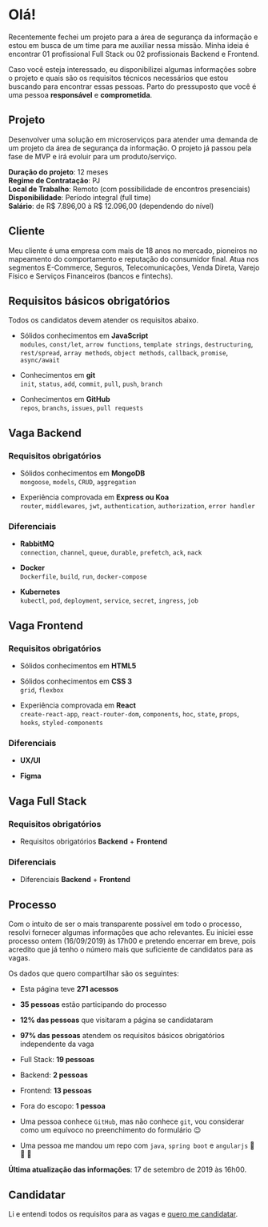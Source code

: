 # Olá!

Recentemente fechei um projeto para a área de segurança da informação e estou em busca de um time para me auxiliar nessa missão. Minha ideia é encontrar 01 profissional Full Stack ou 02 profissionais Backend e Frontend.

Caso você esteja interessado, eu disponibilizei algumas informações sobre o projeto e quais são os requisitos técnicos necessários que estou buscando para encontrar essas pessoas. Parto do pressuposto que você é uma pessoa **responsável** e **comprometida**.

## Projeto

Desenvolver uma solução em microserviços para atender uma demanda de um projeto da área de segurança da informação. O projeto já passou pela fase de MVP e irá evoluir para um produto/serviço.

**Duração do projeto**: 12 meses  
**Regime de Contratação**: PJ  
**Local de Trabalho**: Remoto (com possibilidade de encontros presenciais)  
**Disponibilidade**: Período integral (full time)  
**Salário**: de R$ 7.896,00 à R$ 12.096,00 (dependendo do nível)

## Cliente

Meu cliente é uma empresa com mais de 18 anos no mercado, pioneiros no mapeamento do comportamento e reputação do consumidor final. Atua nos segmentos E-Commerce, Seguros, Telecomunicações, Venda Direta, Varejo Físico e Serviços Financeiros (bancos e fintechs).

## Requisitos básicos obrigatórios

Todos os candidatos devem atender os requisitos abaixo.

- Sólidos conhecimentos em **JavaScript** <br />
  `modules`, `const/let`, `arrow functions`, `template strings`, `destructuring`, `rest/spread`, `array methods`, `object methods`, `callback`, `promise`, `async/await`

- Conhecimentos em **git** <br />
  `init`, `status`, `add`, `commit`, `pull`, `push`, `branch`

- Conhecimentos em **GitHub** <br />
  `repos`, `branchs`, `issues`, `pull requests`

## Vaga Backend

### Requisitos obrigatórios

- Sólidos conhecimentos em **MongoDB** <br />
  `mongoose`, `models`, `CRUD`, `aggregation`

- Experiência comprovada em **Express ou Koa** <br />
  `router`, `middlewares`, `jwt`, `authentication`, `authorization`, `error handler`

### Diferenciais

- **RabbitMQ** <br />
  `connection`, `channel`, `queue`, `durable`, `prefetch`, `ack`, `nack`

- **Docker** <br />
  `Dockerfile`, `build`, `run`, `docker-compose`

- **Kubernetes** <br />
  `kubectl`, `pod`, `deployment`, `service`, `secret`, `ingress`, `job`

## Vaga Frontend

### Requisitos obrigatórios

- Sólidos conhecimentos em **HTML5**

- Sólidos conhecimentos em **CSS 3** <br />
  `grid`, `flexbox`

- Experiência comprovada em **React** <br />
  `create-react-app`, `react-router-dom`, `components`, `hoc`, `state`, `props`, `hooks`, `styled-components`

### Diferenciais

- **UX/UI**

- **Figma**

## Vaga Full Stack

### Requisitos obrigatórios

- Requisitos obrigatórios **Backend** + **Frontend**

### Diferenciais

- Diferenciais **Backend** + **Frontend**

## Processo

Com o intuito de ser o mais transparente possível em todo o processo, resolvi fornecer algumas informações que acho relevantes. Eu iniciei esse processo ontem (16/09/2019) às 17h00 e pretendo encerrar em breve, pois acredito que já tenho o número mais que suficiente de candidatos para as vagas.

Os dados que quero compartilhar são os seguintes:

- Esta página teve **271 acessos**

- **35 pessoas** estão participando do processo

- **12% das pessoas** que visitaram a página se candidataram

- **97% das pessoas** atendem os requisitos básicos obrigatórios independente da vaga

- Full Stack: **19 pessoas**

- Backend: **2 pessoas**

- Frontend: **13 pessoas**

- Fora do escopo: **1 pessoa**

- Uma pessoa conhece `GitHub`, mas não conhece `git`, vou considerar como um equívoco no preenchimento do formulário 😉

- Uma pessoa me mandou um repo com `java`, `spring boot` e `angularjs` 🙈 🙉 🙊

**Última atualização das informações**: 17 de setembro de 2019 às 16h00.

## Candidatar

Li e entendi todos os requisitos para as vagas e [quero me candidatar](https://forms.gle/6xLhegMpJwYdn4Xx7).
